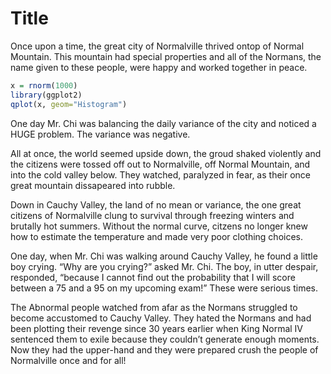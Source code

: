 Title
========================================================

Once upon a time, the great city of Normalville thrived ontop of Normal Mountain. This mountain had special properties and all of the Normans, the name given to these people, were happy and worked together in peace. 

```r
x = rnorm(1000)
library(ggplot2)
qplot(x, geom="Histogram")
```


One day Mr. Chi was balancing the daily variance of the city and noticed a HUGE problem. The variance was negative. 

All at once, the world seemed upside down, the groud shaked violently and the citizens were tossed off out to Normalville, off Normal Mountain, and into the cold valley below. They watched, paralyzed in fear, as their once great mountain dissapeared into rubble. 






Down in Cauchy Valley, the land of no mean or variance, the one great citizens of Normalville clung to survival through freezing winters and brutally hot summers. Without the normal curve, citzens no longer knew how to estimate the temperature and made very poor clothing choices. 

One day, when Mr. Chi was walking around Cauchy Valley, he found a little boy crying. "Why are you crying?" asked Mr. Chi. The boy, in utter despair, responded, "because I cannot find out the probability that I will score between a 75 and a 95 on my upcoming exam!" These were serious times. 

The Abnormal people watched from afar as the Normans struggled to become accustomed to Cauchy Valley. They hated the Normans and had been plotting their revenge since 30 years  earlier when King Normal IV sentenced them to exile because they couldn't generate enough moments. Now they had the upper-hand and they were prepared crush the people of Normalville once and for all!







